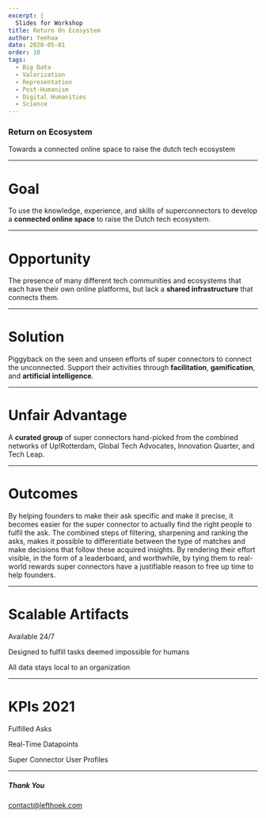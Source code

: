 ```yaml
---
excerpt: |
  Slides for Workshop
title: Return On Ecosystem
author: Yeehaa
date: 2020-05-01
order: 10
tags: 
  - Big Data
  - Valorization
  - Representation
  - Post-Humanism
  - Digital Humanities
  - Science
---
```



<Cover>

### Return on Ecosystem

Towards a connected online space to raise the dutch tech ecosystem

</Cover>

---

<Basic>

# Goal

To use the knowledge, experience, and skills of superconnectors to develop a
**connected online space** to raise the Dutch tech ecosystem.

</Basic>

---

<Basic>

# Opportunity

The presence of many different tech communities and ecosystems that each have
their own online platforms, but lack a **shared infrastructure** that connects
them.

</Basic>

---

<Basic>

# Solution

Piggyback on the seen and unseen efforts of super connectors to connect the
unconnected. Support their activities through **facilitation**, **gamification**, and
**artificial intelligence**.

</Basic>

---

<Basic>

# Unfair Advantage

A **curated group** of super connectors hand-picked from the combined networks
of Up!Rotterdam, Global Tech Advocates, Innovation Quarter, and Tech Leap.

</Basic>

---

<Icons>

# Outcomes

<SellingPoint iconName="HighFive" title="Fulfilled Asks">
By helping founders to make their ask specific and make it precise, it becomes
easier for the super connector to actually find the right people to fulfil the
ask.
</SellingPoint>

<SellingPoint iconName="Diamond" title="Qualitative Metrics">
The combined steps of filtering, sharpening and ranking the asks, makes it
possible to differentiate between the type of matches and make decisions that
follow these acquired insights.
</SellingPoint>

<SellingPoint iconName="SwordAndShield" title="Fortified Reputation">
By rendering their effort visible, in the form of a leaderboard, and
worthwhile, by tying them to real-world rewards super connectors have a
justifiable reason to free up time to help founders.
</SellingPoint>

</Icons>

---

<Icons>

# Scalable Artifacts

<SellingPoint iconName="Placeholder" title="Bulletin Board">Available 24/7</SellingPoint>

<SellingPoint iconName="Placeholder" title="dashboard">Designed to fulfill tasks deemed impossible for
humans</SellingPoint>

<SellingPoint iconName="Placeholder" title="leaderboard">All data stays local to an
organization</SellingPoint>

</Icons>

---

<Stats>

# KPIs 2021

<Stat figure="100">Fulfilled Asks</Stat>

<Stat figure="15">Real-Time Datapoints</Stat>

<Stat figure="15">Super Connector User Profiles</Stat>

</Stats>

---

<Cover>

##### Thank You

contact@lefthoek.com

</Cover>
